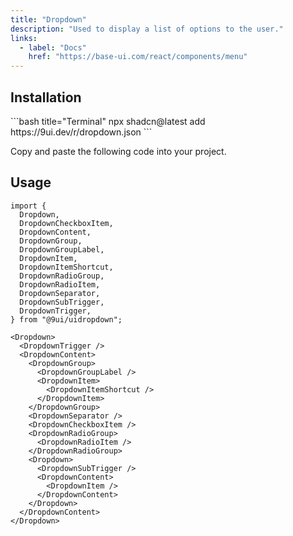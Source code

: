 ```yaml
---
title: "Dropdown"
description: "Used to display a list of options to the user."
links:
  - label: "Docs"
    href: "https://base-ui.com/react/components/menu"
---
```


<Preview name="dropdown-demo" />

## Installation

<Installation>
<div>
```bash title="Terminal"
npx shadcn@latest add https://9ui.dev/r/dropdown.json
```
</div>

<Steps>

<Step>Copy and paste the following code into your project.</Step>

<Source name="dropdown" />

</Steps>
</Installation>

## Usage

```tsx title="Imports"
import {
  Dropdown,
  DropdownCheckboxItem,
  DropdownContent,
  DropdownGroup,
  DropdownGroupLabel,
  DropdownItem,
  DropdownItemShortcut,
  DropdownRadioGroup,
  DropdownRadioItem,
  DropdownSeparator,
  DropdownSubTrigger,
  DropdownTrigger,
} from "@9ui/uidropdown";
```

```tsx title="Anatomy"
<Dropdown>
  <DropdownTrigger />
  <DropdownContent>
    <DropdownGroup>
      <DropdownGroupLabel />
      <DropdownItem>
        <DropdownItemShortcut />
      </DropdownItem>
    </DropdownGroup>
    <DropdownSeparator />
    <DropdownCheckboxItem />
    <DropdownRadioGroup>
      <DropdownRadioItem />
    </DropdownRadioGroup>
    <Dropdown>
      <DropdownSubTrigger />
      <DropdownContent>
        <DropdownItem />
      </DropdownContent>
    </Dropdown>
  </DropdownContent>
</Dropdown>
```
